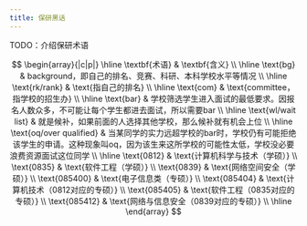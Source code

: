 ```yaml
---
title: 保研黑话
---
```


TODO：介绍保研术语

$$
\begin{array}{|c|p|} 
\hline 
\textbf{术语} & \textbf{含义} \\ 
\hline 
\text{bg} & background，即自己的排名、竞赛、科研、本科学校水平等情况 \\ 
\hline 
\text{rk/rank} & \text{指自己的排名} \\ 
\hline 
\text{com} & \text{committee，指学校的招生办} \\ 
\hline 
\text{bar} & 学校筛选学生进入面试的最低要求。因报名人数众多，不可能让每个学生都进去面试，所以需要bar \\ 
\hline 
\text{wl/wait list} & 就是候补，如果前面的人选择其他学校，那么候补就有机会上位 \\ 
\hline 
\text{oq/over qualified} & 当某同学的实力远超学校的bar时，学校仍有可能拒绝该学生的申请。这种现象叫oq，因为该生来这所学校的可能性太低，学校没必要浪费资源面试这位同学 \\ 
\hline 
\text{0812} & \text{计算机科学与技术（学硕）} \\ 
\text{0835} & \text{软件工程（学硕）} \\ 
\text{0839} & \text{网络空间安全（学硕）} \\ 
\text{085400} & \text{电子信息类（专硕）} \\ 
\text{085404} & \text{计算机技术（0812对应的专硕）} \\ 
\text{085405} & \text{软件工程（0835对应的专硕）} \\ 
\text{085412} & \text{网络与信息安全（0839对应的专硕）} \\ 
\hline 
\end{array}
$$
